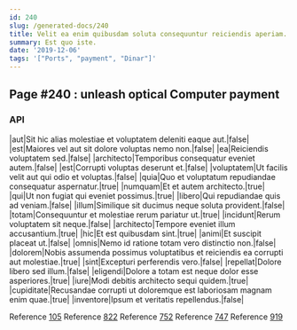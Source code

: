 ```yaml
---
id: 240
slug: /generated-docs/240
title: Velit ea enim quibusdam soluta consequuntur reiciendis aperiam.
summary: Est quo iste.
date: '2019-12-06'
tags: '["Ports", "payment", "Dinar"]'
---
```

## Page #240 : unleash optical Computer payment

### API

|aut|Sit hic alias molestiae et voluptatem deleniti eaque aut.|false|
|est|Maiores vel aut sit dolore voluptas nemo non.|false|
|ea|Reiciendis voluptatem sed.|false|
|architecto|Temporibus consequatur eveniet autem.|false|
|est|Corrupti voluptas deserunt et.|false|
|voluptatem|Ut facilis velit aut qui odio et voluptas.|false|
|quia|Quo et voluptatum repudiandae consequatur aspernatur.|true|
|numquam|Et et autem architecto.|true|
|qui|Ut non fugiat qui eveniet possimus.|true|
|libero|Qui repudiandae quis ad veniam.|false|
|illum|Similique sit ducimus neque soluta provident.|false|
|totam|Consequuntur et molestiae rerum pariatur ut.|true|
|incidunt|Rerum voluptatem sit neque.|false|
|architecto|Tempore eveniet illum accusantium.|true|
|hic|Et est quibusdam sint.|true|
|animi|Et suscipit placeat ut.|false|
|omnis|Nemo id ratione totam vero distinctio non.|false|
|dolorem|Nobis assumenda possimus voluptatibus et reiciendis ea corrupti aut molestiae.|true|
|sint|Excepturi perferendis vero.|false|
|repellat|Dolore libero sed illum.|false|
|eligendi|Dolore a totam est neque dolor esse asperiores.|true|
|iure|Modi debitis architecto sequi quidem.|true|
|cupiditate|Recusandae corrupti ut doloremque est laboriosam magnam enim quae.|true|
|inventore|Ipsum et veritatis repellendus.|false|

Reference [105](/generated-docs/105)
Reference [822](/generated-docs/822)
Reference [752](/generated-docs/752)
Reference [747](/generated-docs/747)
Reference [919](/generated-docs/919)



